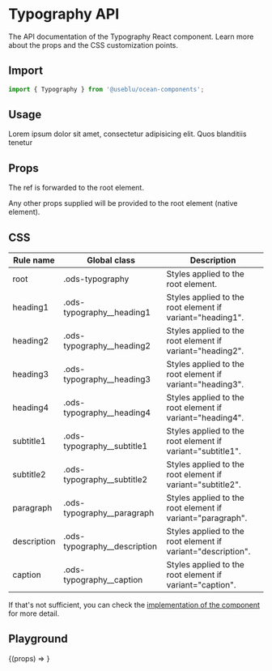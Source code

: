 
<Meta title="Components/Typography" component={Typography} />

# Typography API

The API documentation of the Typography React component. Learn more about the props and the CSS customization points.

## Import

```javascript
import { Typography } from '@useblu/ocean-components';
```

## Usage

<Preview withSource="open" withToolbar>
  <Story
    name="Usage"
    parameters={{ controls: { hideNoControlsWarning: true } }}
  >
    <Typography variant="paragraph">
      Lorem ipsum dolor sit amet, consectetur adipisicing elit. Quos blanditiis
      tenetur
    </Typography>
  </Story>
</Preview>

## Props

<Props component={Typography} parameters />

The ref is forwarded to the root element.

Any other props supplied will be provided to the root element (native element).

## CSS

| Rule name   | Global class                   | Description                                                  |
| ----------- | ------------------------------ | ------------------------------------------------------------ |
| root        | .ods-typography                | Styles applied to the root element.                          |
| heading1    | .ods-typography\_\_heading1    | Styles applied to the root element if variant="heading1".    |
| heading2    | .ods-typography\_\_heading2    | Styles applied to the root element if variant="heading2".    |
| heading3    | .ods-typography\_\_heading3    | Styles applied to the root element if variant="heading3".    |
| heading4    | .ods-typography\_\_heading4    | Styles applied to the root element if variant="heading4".    |
| subtitle1   | .ods-typography\_\_subtitle1   | Styles applied to the root element if variant="subtitle1".   |
| subtitle2   | .ods-typography\_\_subtitle2   | Styles applied to the root element if variant="subtitle2".   |
| paragraph   | .ods-typography\_\_paragraph   | Styles applied to the root element if variant="paragraph".   |
| description | .ods-typography\_\_description | Styles applied to the root element if variant="description". |
| caption     | .ods-typography\_\_caption     | Styles applied to the root element if variant="caption".     |

If that's not sufficient, you can check the [implementation of the component](https://github.com/Pagnet/ocean-ds-web/blob/master/src/Typography/Typography.tsx) for more detail.

## Playground

<Preview>
  <Story
    name="Playground"
    args={{
      variant: 'heading3',
      children: 'Lorem ipsum dolor sit amet, consectetur adipiscing elit.',
    }}
  >
    {(props) => <Typography {...props} />}
  </Story>
</Preview>

<Props story="Playground" />
